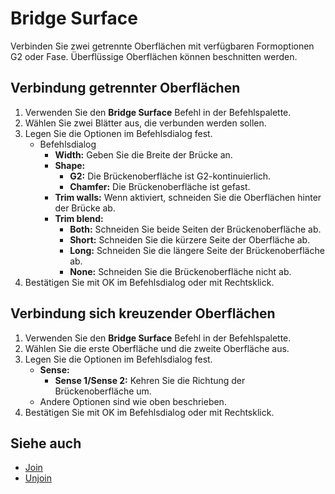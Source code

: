 
# Bridge Surface

<Reference shortcut="" command="Bridge Surface" button="" />

Verbinden Sie zwei getrennte Oberflächen mit verfügbaren Formoptionen G2 oder Fase. Überflüssige Oberflächen können beschnitten werden.

## Verbindung getrennter Oberflächen

1. Verwenden Sie den **Bridge Surface** Befehl in der Befehlspalette.
2. Wählen Sie zwei Blätter aus, die verbunden werden sollen.
3. Legen Sie die Optionen im Befehlsdialog fest.
    - <Kst>Befehlsdialog</Kst>
        - **Width:** Geben Sie die Breite der Brücke an.
        - **Shape:** 
            - **G2:** Die Brückenoberfläche ist G2-kontinuierlich.
            - **Chamfer:** Die Brückenoberfläche ist gefast.
        - **Trim walls:** Wenn aktiviert, schneiden Sie die Oberflächen hinter der Brücke ab.
        - **Trim blend:** 
            - **Both:** Schneiden Sie beide Seiten der Brückenoberfläche ab.
            - **Short:** Schneiden Sie die kürzere Seite der Oberfläche ab.
            - **Long:** Schneiden Sie die längere Seite der Brückenoberfläche ab.
            - **None:** Schneiden Sie die Brückenoberfläche nicht ab.
4. Bestätigen Sie mit OK im Befehlsdialog oder mit Rechtsklick.

<VideoPlayer fileName="bridge-surface-1"/>

## Verbindung sich kreuzender Oberflächen

1. Verwenden Sie den **Bridge Surface** Befehl in der Befehlspalette.
2. Wählen Sie die erste Oberfläche und die zweite Oberfläche aus.
3. Legen Sie die Optionen im Befehlsdialog fest.
    - **Sense:** 
        - **Sense 1/Sense 2:** Kehren Sie die Richtung der Brückenoberfläche um.
    - Andere Optionen sind wie oben beschrieben.
4. Bestätigen Sie mit OK im Befehlsdialog oder mit Rechtsklick.

<VideoPlayer fileName="bridge-surface-2"/>

## Siehe auch
- [Join](./join)
- [Unjoin](./unjoin)